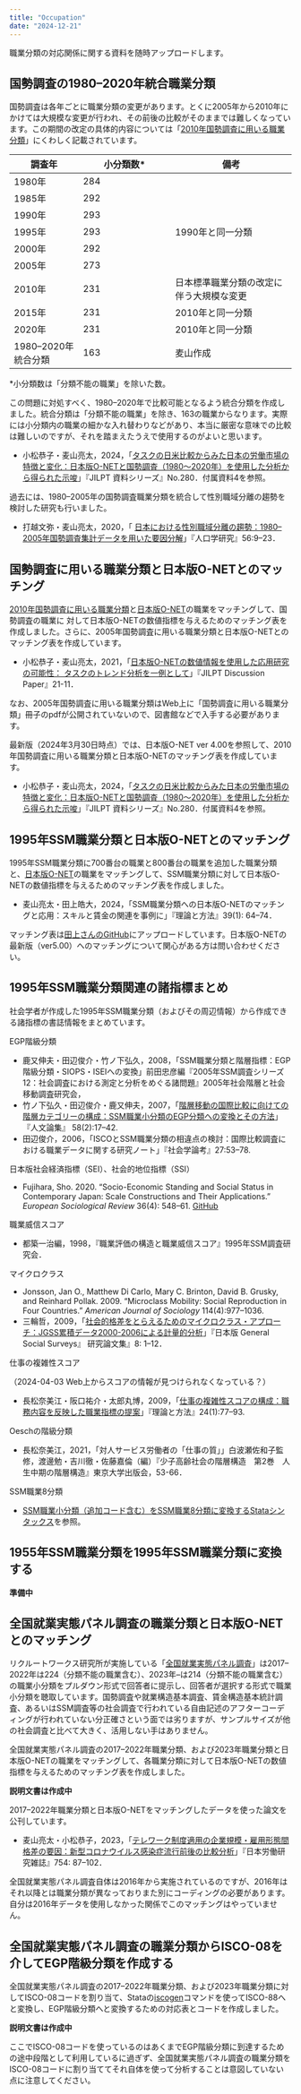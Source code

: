 ```yaml
---
title: "Occupation"
date: "2024-12-21"
---
```


職業分類の対応関係に関する資料を随時アップロードします。

## 国勢調査の1980--2020年統合職業分類

国勢調査は各年ごとに職業分類の変更があります。とくに2005年から2010年にかけては大規模な変更が行われ、その前後の比較がそのままでは難しくなっています。この期間の改定の具体的内容については「[2010年国勢調査に用いる職業分類](https://www.stat.go.jp/data/kokusei/2010/users-g/pdf/syokugyo.pdf)」にくわしく記載されています。　

| 調査年               | 小分類数\* | 備考                                     |
|------------------|------------------------|-------------------------------|
| 1980年               | 284        |                                          |
| 1985年               | 292        |                                          |
| 1990年               | 293        |                                          |
| 1995年               | 293        | 1990年と同一分類                         |
| 2000年               | 292        |                                          |
| 2005年               | 273        |                                          |
| 2010年               | 231        | 日本標準職業分類の改定に伴う大規模な変更 |
| 2015年               | 231        | 2010年と同一分類                         |
| 2020年               | 231        | 2010年と同一分類                         |
| 1980--2020年統合分類 | 163        | 麦山作成                                 |

\*小分類数は「分類不能の職業」を除いた数。

この問題に対処すべく、1980--2020年で比較可能となるよう統合分類を作成しました。統合分類は「分類不能の職業」を除き、163の職業からなります。実際には小分類内の職業の細かな入れ替わりなどがあり、本当に厳密な意味での比較は難しいのですが、それを踏まえたうえで使用するのがよいと思います。

-   小松恭子・麦山亮太，2024，「[タスクの日米比較からみた日本の労働市場の特徴と変化：日本版O-NETと国勢調査（1980～2020年）を使用した分析から得られた示唆](https://www.jil.go.jp/institute/siryo/2024/280.html)」『JILPT 資料シリーズ』No.280．付属資料4を参照。

過去には、1980--2005年の国勢調査職業分類を統合して性別職域分離の趨勢を検討した研究も行いました。

-   打越文弥・麦山亮太，2020，「 [日本における性別職域分離の趨勢：1980–2005年国勢調査集計データを用いた要因分解](https://doi.org/10.24454/jps.1901001)」『人口学研究』56:9--23．

## 国勢調査に用いる職業分類と日本版O-NETとのマッチング

[2010年国勢調査に用いる職業分類](https://www.stat.go.jp/data/kokusei/2010/users-g/pdf/syokugyo.pdf)と[日本版O-NET](https://shigoto.mhlw.go.jp/User/)の職業をマッチングして、国勢調査の職業に 対して日本版O-NETの数値指標を与えるためのマッチング表を作成しました。さらに、2005年国勢調査に用いる職業分類と日本版O-NETとのマッチング表を作成しています。

-   小松恭子・麦山亮太，2021，「[日本版O-NETの数値情報を使用した応用研究の可能性： タスクのトレンド分析を一例として](https://www.jil.go.jp/institute/discussion/2021/21-11.html)」『JILPT Discussion Paper』21-11．

なお、2005年国勢調査に用いる職業分類はWeb上に「国勢調査に用いる職業分類」冊子のpdfが公開されていないので、図書館などで入手する必要があります。

最新版（2024年3月30日時点）では、日本版O-NET ver 4.00を参照して、2010年国勢調査に用いる職業分類と日本版O-NETのマッチング表を作成しています。

-   小松恭子・麦山亮太，2024，「[タスクの日米比較からみた日本の労働市場の特徴と変化：日本版O-NETと国勢調査（1980～2020年）を使用した分析から得られた示唆](https://www.jil.go.jp/institute/siryo/2024/280.html)」『JILPT 資料シリーズ』No.280．付属資料4を参照。

## 1995年SSM職業分類と日本版O-NETとのマッチング

1995年SSM職業分類に700番台の職業と800番台の職業を追加した職業分類と、[日本版O-NET](https://shigoto.mhlw.go.jp/User/)の職業をマッチングして、SSM職業分類に対して日本版O-NETの数値指標を与えるためのマッチング表を作成しました。

- 麦山亮太・田上皓大，2024，「SSM職業分類への日本版O-NETのマッチングと応用：スキルと賃金の関連を事例に」『理論と方法』39(1): 64--74．

マッチング表は[田上さんのGitHub](https://github.com/kota-tagami/matching_onet_ssm)にアップロードしています。日本版O-NETの最新版（ver5.00）へのマッチングについて関心がある方は問い合わせください。

## 1995年SSM職業分類関連の諸指標まとめ

社会学者が作成した1995年SSM職業分類（およびその周辺情報）から作成できる諸指標の書誌情報をまとめています。

EGP階級分類

-   鹿又伸夫・田辺俊介・竹ノ下弘久，2008，「SSM職業分類と階層指標：EGP階級分類・SIOPS・ISEIへの変換」前田忠彦編『2005年SSM調査シリーズ12：社会調査における測定と分析をめぐる諸問題』2005年社会階層と社会移動調査研究会，
-   竹ノ下弘久・田辺俊介・鹿又伸夫，2007，「[階層移動の国際比較に向けての階層カテゴリーの構成：SSM職業小分類のEGP分類への変換とその方法](https://doi.org/10.14945/00008218)」『人文論集』 58(2):17--42.
-   田辺俊介，2006，「ISCOとSSM職業分類の相違点の検討：国際比較調査における職業データに関する研究ノート」『社会学論考』27:53--78.

日本版社会経済指標（SEI）、社会的地位指標（SSI）

-   Fujihara, Sho. 2020. "Socio-Economic Standing and Social Status in Contemporary Japan: Scale Constructions and Their Applications." *European Sociological Review* 36(4): 548--61. [GitHub](https://github.com/ShoFujihara/OccupationalScales)

職業威信スコア

-   都築一治編，1998，『職業評価の構造と職業威信スコア』1995年SSM調査研究会．

マイクロクラス

-   Jonsson, Jan O., Matthew Di Carlo, Mary C. Brinton, David B. Grusky, and Reinhard Pollak. 2009. "Microclass Mobility: Social Reproduction in Four Countries." *American Journal of Sociology* 114(4):977--1036.
-   三輪哲，2009，「[社会的格差をとらえるためのマイクロクラス・アプローチ：JGSS累積データ2000-2006による計量的分析](https://jgss.daishodai.ac.jp/research/monographs/jgssm8/jgssm8_01.pdf)」『日本版 General Social Surveys』 研究論文集』8: 1--12．

仕事の複雑性スコア

（2024-04-03 Web上からスコアの情報が見つけられなくなっている？）

-   長松奈美江・阪口祐介・太郎丸博，2009，「[仕事の複雑性スコアの構成：職務内容を反映した職業指標の提案](https://doi.org/10.11218/ojjams.24.77)」『理論と方法』24(1):77--93.

Oeschの階級分類

-   長松奈美江，2021，「対人サービス労働者の「仕事の質」」白波瀬佐和子監修，渡邊勉・吉川徹・佐藤嘉倫（編）『少子高齢社会の階層構造　第2巻　人生中期の階層構造』東京大学出版会，53-66．

SSM職業8分類

- [SSM職業小分類（追加コード含む）をSSM職業8分類に変換するStataシンタックス
](../blog/2016-04-07-ssmocc8.html)を参照。

## 1955年SSM職業分類を1995年SSM職業分類に変換する

**準備中**

## 全国就業実態パネル調査の職業分類と日本版O-NETとのマッチング

リクルートワークス研究所が実施している「[全国就業実態パネル調査](https://www.works-i.com/surveys/panel_surveys.html)」は2017--2022年は224（分類不能の職業含む）、2023年--は214（分類不能の職業含む）の職業小分類をプルダウン形式で回答者に提示し、回答者が選択する形式で職業小分類を聴取しています。国勢調査や就業構造基本調査、賃金構造基本統計調査、あるいはSSM調査等の社会調査で行われている自由記述のアフターコーディングが行われていない分正確さという面では劣りますが、サンプルサイズが他の社会調査と比べて大きく、活用しない手はありません。

全国就業実態パネル調査の2017--2022年職業分類、および2023年職業分類と日本版O-NETの職業をマッチングして、各職業分類に対して日本版O-NETの数値指標を与えるためのマッチング表を作成しました。

**説明文書は作成中**

2017--2022年職業分類と日本版O-NETをマッチングしたデータを使った論文を公刊しています。

-   麦山亮太・小松恭子，2023，「[テレワーク制度適用の企業規模・雇用形態間格差の要因：新型コロナウイルス感染症流行前後の比較分析](https://www.jil.go.jp/institute/zassi/backnumber/2023/05/pdf/087-102.pdf)」『日本労働研究雑誌』754: 87--102．

全国就業実態パネル調査自体は2016年から実施されているのですが、2016年はそれ以降とは職業分類が異なっておりまた別にコーディングの必要があります。自分は2016年データを使用しなかった関係でこのマッチングはやっていません。

## 全国就業実態パネル調査の職業分類からISCO-08を介してEGP階級分類を作成する

全国就業実態パネル調査の2017--2022年職業分類、および2023年職業分類に対してISCO-08コードを割り当て、Stataの[iscogen](https://ideas.repec.org/c/boc/bocode/s458665.html)コマンドを使ってISCO-88へと変換し、EGP階級分類へと変換するための対応表とコードを作成しました。

**説明文書は作成中**

ここでISCO-08コードを使っているのはあくまでEGP階級分類に到達するための途中段階として利用しているに過ぎず、全国就業実態パネル調査の職業分類をISCO-08コードに割り当ててそれ自体を使って分析することは意図していない点に注意してください。